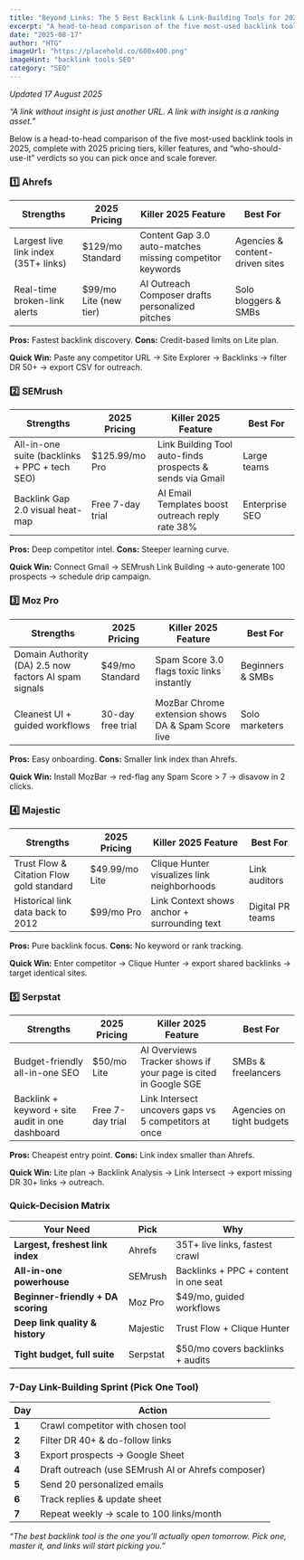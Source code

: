```yaml
---
title: "Beyond Links: The 5 Best Backlink & Link-Building Tools for 2025"
excerpt: "A head-to-head comparison of the five most-used backlink tools in 2025, complete with pricing, features, and verdicts."
date: "2025-08-17"
author: "HTG"
imageUrl: "https://placehold.co/600x400.png"
imageHint: "backlink tools SEO"
category: "SEO"
---
```


*Updated 17 August 2025*

*“A link without insight is just another URL. A link with insight is a ranking asset.”*

Below is a head-to-head comparison of the five most-used backlink tools in 2025, complete with 2025 pricing tiers, killer features, and “who-should-use-it” verdicts so you can pick once and scale forever.

### 1️⃣ Ahrefs

| Strengths                             | 2025 Pricing            | Killer 2025 Feature                                    | Best For                             |
|---------------------------------------|-------------------------|--------------------------------------------------------|--------------------------------------|
| Largest live link index (35T+ links)  | $129/mo Standard        | Content Gap 3.0 auto-matches missing competitor keywords | Agencies & content-driven sites      |
| Real-time broken-link alerts          | $99/mo Lite (new tier)  | AI Outreach Composer drafts personalized pitches       | Solo bloggers & SMBs                 |

**Pros:** Fastest backlink discovery.
**Cons:** Credit-based limits on Lite plan.

**Quick Win:** Paste any competitor URL → Site Explorer → Backlinks → filter DR 50+ → export CSV for outreach.

### 2️⃣ SEMrush

| Strengths                                  | 2025 Pricing     | Killer 2025 Feature                                | Best For          |
|--------------------------------------------|------------------|----------------------------------------------------|-------------------|
| All-in-one suite (backlinks + PPC + tech SEO)| $125.99/mo Pro   | Link Building Tool auto-finds prospects & sends via Gmail | Large teams       |
| Backlink Gap 2.0 visual heat-map           | Free 7-day trial | AI Email Templates boost outreach reply rate 38%   | Enterprise SEO    |

**Pros:** Deep competitor intel.
**Cons:** Steeper learning curve.

**Quick Win:** Connect Gmail → SEMrush Link Building → auto-generate 100 prospects → schedule drip campaign.

### 3️⃣ Moz Pro

| Strengths                                             | 2025 Pricing     | Killer 2025 Feature                             | Best For                |
|-------------------------------------------------------|------------------|-------------------------------------------------|-------------------------|
| Domain Authority (DA) 2.5 now factors AI spam signals | $49/mo Standard  | Spam Score 3.0 flags toxic links instantly      | Beginners & SMBs        |
| Cleanest UI + guided workflows                        | 30-day free trial| MozBar Chrome extension shows DA & Spam Score live | Solo marketers          |

**Pros:** Easy onboarding.
**Cons:** Smaller link index than Ahrefs.

**Quick Win:** Install MozBar → red-flag any Spam Score > 7 → disavow in 2 clicks.

### 4️⃣ Majestic

| Strengths                                  | 2025 Pricing     | Killer 2025 Feature                           | Best For                |
|--------------------------------------------|------------------|-----------------------------------------------|-------------------------|
| Trust Flow & Citation Flow gold standard   | $49.99/mo Lite   | Clique Hunter visualizes link neighborhoods   | Link auditors           |
| Historical link data back to 2012          | $99/mo Pro       | Link Context shows anchor + surrounding text  | Digital PR teams        |

**Pros:** Pure backlink focus.
**Cons:** No keyword or rank tracking.

**Quick Win:** Enter competitor → Clique Hunter → export shared backlinks → target identical sites.

### 5️⃣ Serpstat

| Strengths                                          | 2025 Pricing     | Killer 2025 Feature                                      | Best For                       |
|----------------------------------------------------|------------------|----------------------------------------------------------|--------------------------------|
| Budget-friendly all-in-one SEO                     | $50/mo Lite      | AI Overviews Tracker shows if your page is cited in Google SGE | SMBs & freelancers             |
| Backlink + keyword + site audit in one dashboard   | Free 7-day trial | Link Intersect uncovers gaps vs 5 competitors at once    | Agencies on tight budgets      |

**Pros:** Cheapest entry point.
**Cons:** Link index smaller than Ahrefs.

**Quick Win:** Lite plan → Backlink Analysis → Link Intersect → export missing DR 30+ links → outreach.

### Quick-Decision Matrix

| Your Need                          | Pick         | Why                                      |
|------------------------------------|--------------|------------------------------------------|
| **Largest, freshest link index**   | Ahrefs       | 35T+ live links, fastest crawl           |
| **All-in-one powerhouse**          | SEMrush      | Backlinks + PPC + content in one seat    |
| **Beginner-friendly + DA scoring** | Moz Pro      | $49/mo, guided workflows                 |
| **Deep link quality & history**    | Majestic     | Trust Flow + Clique Hunter               |
| **Tight budget, full suite**       | Serpstat     | $50/mo covers backlinks + audits         |

### 7-Day Link-Building Sprint (Pick One Tool)

| Day | Action                                           |
|-----|--------------------------------------------------|
| **1** | Crawl competitor with chosen tool                |
| **2** | Filter DR 40+ & do-follow links                  |
| **3** | Export prospects → Google Sheet                  |
| **4** | Draft outreach (use SEMrush AI or Ahrefs composer)|
| **5** | Send 20 personalized emails                      |
| **6** | Track replies & update sheet                     |
| **7** | Repeat weekly → scale to 100 links/month         |

*“The best backlink tool is the one you’ll actually open tomorrow. Pick one, master it, and links will start picking you.”*
